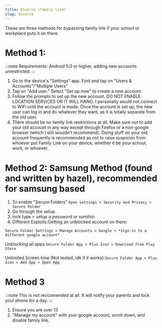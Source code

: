 ```yaml
---
title: Divorce (family link)
slug: divorce
---
```



These are three methods for bypassing family link if your school or workplace puts it on there.

# Method 1:

:::note
Requirements: Android 5.0 or higher, adding new accounts unrestricted.
:::

1. Go to the device's "Settings" app. Find and tap on "Users & Accounts"/"Multiple Users"
2. Tap on "Add user." Select "Set up now" to create a new account.
3. Follow the prompts to set up the new account. DO NOT ENABLE LOCATION SERVICES OR IT WILL HANG. I personally would not connect to WiFi until the account is made. Once the account is set up, the new user can log in and do whatever they want, as it is totally separate from the old user. 
4. There should be no family link restrictions at all. Make sure not to add your old account in any way except through Firefox or a non-google browser (which I still wouldn't recommend). Doing stuff on your old account frequently is recommended as not to raise suspicion from whoever put Family Link on your device, whether it be your school, work, or whoever.

# Method 2: Samsung Method (found and written by hazel), recommended for samsung based

1. To enable "Secure Folders" ```Open settings > Security And Privacy > Secure Folder```
2. Go through the setup
3. lock type > *setup a password or somthin* 
4. Different Exploits:Getting an unblocked account on there:

```Secure Folder Settings > Manage Accounts > Google > *sign-in to a different google account*```

Unblocking all apps:```Secure Folder App > Plus Icon > Download from Play Store```

Unlimited Screen time (Not tested, idk if it works):```Secure Folder App > Plus Icon > Add App > Open App```

# Method 3
:::note
This is not reccomended at all. It will notify your parents and lock your phone for a day.
:::

1. Ensure you are over 13
2. "Manage my account" with your google account, scroll down, and disable family link. 
